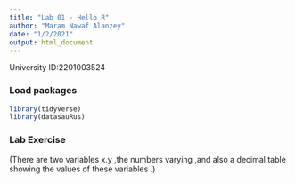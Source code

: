 ```yaml
---
title: "Lab 01 - Hello R"
author: "Maram Nawaf Alanzey"
date: "1/2/2021"
output: html_document
---
```


University ID:2201003524 

### Load packages

```r
library(tidyverse) 
library(datasauRus)
```


### Lab Exercise
(There are two variables x.y ,the numbers varying ,and also a decimal table showing the values of these variables .)